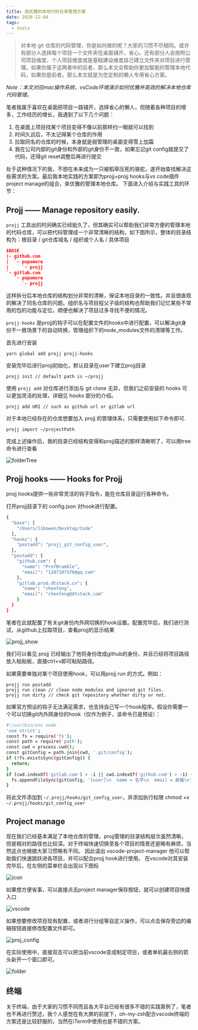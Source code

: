 ```yaml
---
title: 高优雅的本地代码仓库管理方案
date: 2020-12-04
tags:
  - tools
---
```


> 对本地 git 仓库的代码管理，你是如何做的呢？大家的习惯不尽相同。或许有部分人选择每个项目一个文件夹在桌面铺开，省心。还有部分人会按照公司项目维度，个人项目维度或是基础建设维度自己建立文件夹对项目进行管理。如果你属于这两者中的后者，那么本文会帮助你更加智能的管理本地代码，如果你是前者，那么本文就是为您定制的懒人专用省心方案。

*Note：本文对应mac操作系统，vsCode环境演示如何优雅并高效的解决本地仓库代码管理。*

笔者我属于喜欢在桌面把项目一路铺开，选择省心的懒人，但随着各种项目的增多，工作经历的增长，我遇到了以下几个问题：
1. 在桌面上项目找某个项目变得不像以前那样扫一眼就可以找到
2. 时间久远后，不太记得某个仓库的作用
3. 拉取同名的仓库的时候，本身就是弱管理的桌面变得雪上加霜
4. 我在公司内部的git身份和外部的git身份不一致，如果忘记git config就提交了代码，还得git reset调整后再进行提交

处于这种情况下的我，不想在未来成为一只被稻草压死的骆驼，遂开始查找解决这些需求的方案。最后我本地实践的方案即为projj+projj hooks与vs code插件project manage的组合，来优雅的管理本地仓库。
下面进入介绍与实践工具的环节：

## Projj —— Manage repository easily.

`projj` 工具出的时间确实已经挺久了，但其确实可以帮助我们非常方便的管理本地的代码仓库，可以把代码管理成一个非常清晰的结构，如下图所示，整体的目录结构为：根目录 / git仓库域名 / 组织或个人名 / 具体项目


```json
$BASE
|- github.com
|  `- popomore
|     `- projj
`- gitlab.com
   `- popomore
      `- projj
```

这样拆分后本地仓库的结构划分非常的清晰，保证本地目录的一致性。并且很直观的解决了同名仓库的问题。组织名与项目程父子级的结构也帮助我们记忆某些不常用的包的功能与定位，顺便也解决了项目过多寻找不便的情况。

`projj-hooks`  是projj的钩子可以在配置文件的hooks中进行配置，可以解决git身份不一致场景下的自动转换，管理组织下的node_modules文件的清理等工作。

首先进行安装

```
yarn global add projj projj-hooks
```

安装完毕后进行projj初始化，默认目录在user下建立projj目录


```
projj init // default path is ~/projj
```

使用 `projj add` 对仓库进行添加与 git clone 无异，但我们之前安装的 hooks 可以更加灵活的处理，详细见 hooks 部分的介绍。

```
projj add URI // such as github url or gitlab url
```

对于本地已经存在的仓库想要加入 projj 的管理体系，只需要使用如下命令即可.

```
projj import ~/projectPath
```
完成上述操作后，我的目录已经结构变得和projj描述的那样清晰明了，可以用tree命令进行查看

![folderTree](./folderTree.png)

## Projj hooks —— Hooks for Projj

projj hooks提供一些非常灵活的钩子指令，能在仓库目录运行各种命令。

打开projj目录下的 config.json 对hook进行配置。

```bash
{
  "base": [
    "/Users/libowen/Desktop/Code"
  ],
  "hooks": {
    "postadd": "projj_git_config_user",
  },
  "postadd": {
    "github.com": {
      "name": "ProfBramble",
      "email": "1207107376@qq.com"
    },
    "gitlab.prod.dtstack.cn": {
      "name": "chenfeng",
      "email": "chenfeng@dtstack.com"
    }
  }
}
```

笔者在此就配置了有关git身份内外网切换的hook设置。配置完毕后，我们进行测试，从github上拉取项目，查看projj的显示结果

![projj_show](./projj_show.png)

我们可以看见 projj 已经输出了他将身份改成github的身份，并且已经将项目路径放入粘贴板，直接ctrl+v即可粘贴路径。

如果需要单独对某个项目使用hook，可以用projj run 的方式。例如：

```
projj run postadd
projj run clean // clean node_modules and ignored git files.
projj run dirty // check git repository whether dirty or not.
```

如果官方预设的钩子无法满足需求，也支持自己写一个hook程序。假设你需要一个可以切换git内外网身份的hook（仅作为例子，该命令已是预设）：


```bash
#!/usr/bin/env node
'use strict';
const fs = require('fs');
const path = require('path');
const cwd = process.cwd();
const gitConfig = path.join(cwd, '.git/config');
if (!fs.existsSync(gitConfig)) {
  return;
}
if (cwd.indexOf('gitlab.com') > -1 || cwd.indexOf('github.com') > -1) {
  fs.appendFileSync(gitConfig, '[user]\n  name = 名字\n  email = 邮箱\n');
}
```
将此文件添加到 `~/.projj/hooks/git_config_user`，并添加执行权限 chmod +x `~/.projj/hooks/git_config_user`

## Project manage

现在我们已经基本满足了本地仓库的管理，projj管理的目录结构层次虽然清晰，但是相对的路径也比较深。对于终端快速切换至各个项目的情景还是略有麻烦，当然这点也根据大家习惯略有不同。
因此请出 vscode-project-manager 他可以帮助我们快速跳跃进各项目，并可以配合projj hook进行使用。
在vscode对其安装完毕后，在左侧的菜单栏会出现以下图标

![icon](./icon.png)


如果想方便省事，可以直接点击project manager保存按钮，就可以创建项目快捷入口

![vscode](./vscode.png)

如果想要修改项目现有配置，或者进行分组等自定义操作，可以点击保存旁边的编辑按钮直接修改配置文件即可。

![proj_config](./proj_config.png)

在实际使用中，直接双击可以把当前vscode变成制定项目，或者单机最右侧的箭头新开一个窗口即可。

![folder](./folder.png)
## 终端
关于终端，由于大家的习惯不同而且各大平台已经有很多不错的实践案例了，笔者也不再进行赘述，我个人感觉在有大屏的前提下，oh-my-zsh配合vscode终端的方案还是比较舒服的，当然在iTerm中使用也是不错的方案。

